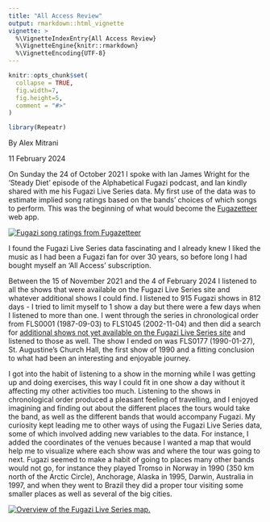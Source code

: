 ```yaml
---
title: "All Access Review"
output: rmarkdown::html_vignette
vignette: >
  %\VignetteIndexEntry{All Access Review}
  %\VignetteEngine{knitr::rmarkdown}
  %\VignetteEncoding{UTF-8}
---
```


```r
knitr::opts_chunk$set(
  collapse = TRUE,
  fig.width=7,
  fig.height=5,
  comment = "#>"
)
```

```r
library(Repeatr)
```

By Alex Mitrani

11 February 2024

On Sunday the 24 of October 2021 I spoke with Ian James Wright for the 'Steady Diet' episode of the Alphabetical Fugazi podcast, and Ian kindly shared with me his Fugazi Live Series data. My first use of the data was to estimate implied song ratings based on the bands' choices of which songs to perform. This was the beginning of what would become the [Fugazetteer](https://alexmitrani.shinyapps.io/Fugazetteer/) web app.

[![Fugazi song ratings from Fugazetteer](images/zGHQjLsXdOMAAAAASUVORK5CYII=.png)](https://alexmitrani.shinyapps.io/Fugazetteer/)

I found the Fugazi Live Series data fascinating and I already knew I liked the music as I had been a Fugazi fan for over 30 years, so before long I had bought myself an 'All Access' subscription.

Between the 15 of November 2021 and the 4 of February 2024 I listened to all the shows that were available on the Fugazi Live Series site and whatever additional shows I could find. I listened to 915 Fugazi shows in 812 days - I tried to limit myself to 1 show a day but there were a few days when I listened to more than one. I went through the series in chronological order from FLS0001 (1987-09-03) to FLS1045 (2002-11-04) and then did a search for [additional shows not yet available on the Fugazi Live Series site](https://alexmitrani.github.io/Repeatr/articles/Outsiders.html) and listened to those as well. The show I ended on was FLS0177 (1990-01-27), St. Augustine's Church Hall, the first show of 1990 and a fitting conclusion to what had been an interesting and enjoyable journey.

I got into the habit of listening to a show in the morning while I was getting up and doing exercises, this way I could fit in one show a day without it affecting my other activities too much. Listening to the shows in chronological order produced a pleasant feeling of travelling, and I enjoyed imagining and finding out about the different places the tours would take the band, as well as the different bands that would accompany Fugazi. My curiosity kept leading me to other ways of using the Fugazi Live Series data, some of which involved adding new variables to the data. For instance, I added the coordinates of the venues because I wanted a map that would help me to visualize where each show was and where the tour was going to next. Fugazi seemed to make a habit of going to places many other bands would not go, for instance they played Tromso in Norway in 1990 (350 km north of the Arctic Circle), Anchorage, Alaska in 1995, Darwin, Australia in 1997, and when they went to Brazil they did a proper tour visiting some smaller places as well as several of the big cities.

[![Overview of the Fugazi Live Series map.](images/paste-DD62F29A.png)](https://alexmitrani.shinyapps.io/Fugazetteer/)

